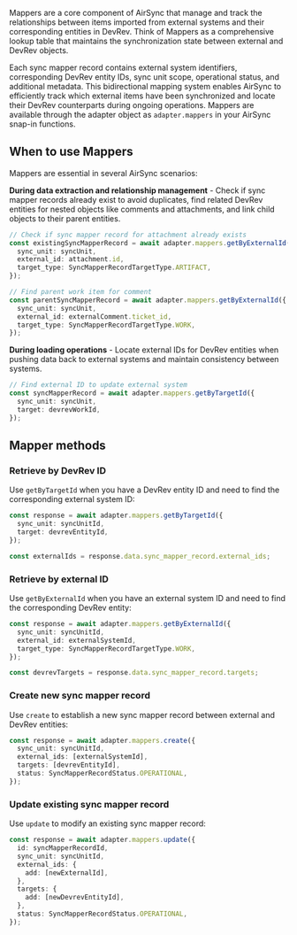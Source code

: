 Mappers are a core component of AirSync that manage and track the relationships between items imported from external systems and their corresponding entities in DevRev. Think of Mappers as a comprehensive lookup table that maintains the synchronization state between external and DevRev objects.

Each sync mapper record contains external system identifiers, corresponding DevRev entity IDs, sync unit scope, operational status, and additional metadata. This bidirectional mapping system enables AirSync to efficiently track which external items have been synchronized and locate their DevRev counterparts during ongoing operations. Mappers are available through the adapter object as `adapter.mappers` in your AirSync snap-in functions.

## When to use Mappers

Mappers are essential in several AirSync scenarios:

**During data extraction and relationship management** - Check if sync mapper records already exist to avoid duplicates, find related DevRev entities for nested objects like comments and attachments, and link child objects to their parent entities.

```typescript
// Check if sync mapper record for attachment already exists
const existingSyncMapperRecord = await adapter.mappers.getByExternalId({
  sync_unit: syncUnit,
  external_id: attachment.id,
  target_type: SyncMapperRecordTargetType.ARTIFACT,
});

// Find parent work item for comment
const parentSyncMapperRecord = await adapter.mappers.getByExternalId({
  sync_unit: syncUnit,
  external_id: externalComment.ticket_id,
  target_type: SyncMapperRecordTargetType.WORK,
});
```

**During loading operations** - Locate external IDs for DevRev entities when pushing data back to external systems and maintain consistency between systems.

```typescript
// Find external ID to update external system
const syncMapperRecord = await adapter.mappers.getByTargetId({
  sync_unit: syncUnit,
  target: devrevWorkId,
});
```

## Mapper methods

### Retrieve by DevRev ID

Use `getByTargetId` when you have a DevRev entity ID and need to find the corresponding external system ID:

```typescript
const response = await adapter.mappers.getByTargetId({
  sync_unit: syncUnitId,
  target: devrevEntityId,
});

const externalIds = response.data.sync_mapper_record.external_ids;
```

### Retrieve by external ID

Use `getByExternalId` when you have an external system ID and need to find the corresponding DevRev entity:

```typescript
const response = await adapter.mappers.getByExternalId({
  sync_unit: syncUnitId,
  external_id: externalSystemId,
  target_type: SyncMapperRecordTargetType.WORK,
});

const devrevTargets = response.data.sync_mapper_record.targets;
```

### Create new sync mapper record

Use `create` to establish a new sync mapper record between external and DevRev entities:

```typescript
const response = await adapter.mappers.create({
  sync_unit: syncUnitId,
  external_ids: [externalSystemId],
  targets: [devrevEntityId],
  status: SyncMapperRecordStatus.OPERATIONAL,
});
```

### Update existing sync mapper record

Use `update` to modify an existing sync mapper record:

```typescript
const response = await adapter.mappers.update({
  id: syncMapperRecordId,
  sync_unit: syncUnitId,
  external_ids: {
    add: [newExternalId],
  },
  targets: {
    add: [newDevrevEntityId],
  },
  status: SyncMapperRecordStatus.OPERATIONAL,
});
```
